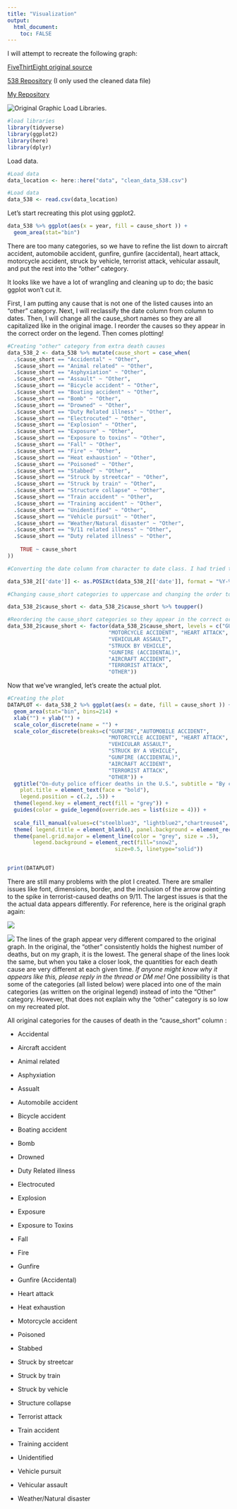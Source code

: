 ---
title: "Visualization"
output: 
  html_document:
    toc: FALSE
---

I will attempt to recreate the following graph:  

[FiveThirtEight original source](https://fivethirtyeight.com/features/the-dallas-shooting-was-among-the-deadliest-for-police-in-u-s-history/)  

[538 Repository](https://github.com/fivethirtyeight/data/tree/master/police-deaths) (I only used the cleaned data file)  

[My Repository](https://github.com/amandaglatter/AMANDAGLATTER-MADA-portfolio)

![Original Graphic](/Users/algla/OneDrive/Desktop/MADA/AMANDAGLATTER-MADA-portfolio/images/original_538.png)
Load Libraries.

```{r}
#load libraries
library(tidyverse)
library(ggplot2)
library(here)
library(dplyr)
```


Load data.
```{r}

#Load data
data_location <- here::here("data", "clean_data_538.csv")

#Load data
data_538 <- read.csv(data_location)
```



Let's start recreating this plot using ggplot2.
```{r}
data_538 %>% ggplot(aes(x = year, fill = cause_short )) +
  geom_area(stat="bin")

```


There are too many categories, so we have to refine the list down to aircraft accident, automobile accident, gunfire, gunfire (accidental), heart attack, motorcycle accident, struck by vehicle, terrorist attack, vehicular assault, and put the rest into the "other" category.

It looks like we have a lot of wrangling and cleaning up to do; the basic ggplot won't cut it.  

First, I am putting any cause that is not one of the listed causes into an "other" category. Next, I will reclassify the date column from column to dates. Then, I will change all the cause_short names so they are all capitalized like in the original image. I reorder the causes so they appear in the correct order on the legend. Then comes plotting!

```{r}
#Creating "other" category from extra death causes
data_538_2 <- data_538 %>% mutate(cause_short = case_when(
  .$cause_short == "Accidental" ~ "Other",
  .$cause_short == "Animal related" ~ "Other",
  .$cause_short == "Asphyxiation" ~ "Other",
  .$cause_short == "Assault" ~ "Other",
  .$cause_short == "Bicycle accident" ~ "Other",
  .$cause_short == "Boating accident" ~ "Other",
  .$cause_short == "Bomb" ~ "Other",
  .$cause_short == "Drowned" ~ "Other",
  .$cause_short == "Duty Related illness" ~ "Other",
  .$cause_short == "Electrocuted" ~ "Other",
  .$cause_short == "Explosion" ~ "Other",
  .$cause_short == "Exposure" ~ "Other",
  .$cause_short == "Exposure to toxins" ~ "Other",
  .$cause_short == "Fall" ~ "Other",
  .$cause_short == "Fire" ~ "Other",
  .$cause_short == "Heat exhaustion" ~ "Other",
  .$cause_short == "Poisoned" ~ "Other",
  .$cause_short == "Stabbed" ~ "Other",
  .$cause_short == "Struck by streetcar" ~ "Other",
  .$cause_short == "Struck by train" ~ "Other",
  .$cause_short == "Structure collapse" ~ "Other",
  .$cause_short == "Train accident" ~ "Other",
  .$cause_short == "Training accident" ~ "Other",
  .$cause_short == "Unidentified" ~ "Other",
  .$cause_short == "Vehicle pursuit" ~ "Other",
  .$cause_short == "Weather/Natural disaster" ~ "Other",
  .$cause_short == "9/11 related illness" ~ "Other",
  .$cause_short == "Duty related illness" ~ "Other",
    
    TRUE ~ cause_short
))

#Converting the date column from character to date class. I had tried to just use year as the x axis, but it was not specific enough and the spikes did not look as precise as did the original plot.

data_538_2[['date']] <- as.POSIXct(data_538_2[['date']], format = "%Y-%m-%d")

#Changing cause_short categories to uppercase and changing the order to match the original image.

data_538_2$cause_short <- data_538_2$cause_short %>% toupper()

#Reordering the cause_short categories so they appear in the correct order in the legend on the plot.
data_538_2$cause_short <- factor(data_538_2$cause_short, levels = c("GUNFIRE","AUTOMOBILE ACCIDENT",
                                "MOTORCYCLE ACCIDENT", "HEART ATTACK",
                                "VEHICULAR ASSAULT",
                                "STRUCK BY VEHICLE", 
                                "GUNFIRE (ACCIDENTAL)",
                                "AIRCRAFT ACCIDENT",
                                "TERRORIST ATTACK",
                                "OTHER"))
```

Now that we've wrangled, let's create the actual plot.
```{r}

#Creating the plot
DATAPLOT <- data_538_2 %>% ggplot(aes(x = date, fill = cause_short )) +
  geom_area(stat="bin", bins=214) + 
  xlab("") + ylab("") + 
  scale_color_discrete(name = "") + 
  scale_color_discrete(breaks=c("GUNFIRE","AUTOMOBILE ACCIDENT",
                                "MOTORCYCLE ACCIDENT", "HEART ATTACK",
                                "VEHICULAR ASSAULT",
                                "STRUCK BY A VEHICLE", 
                                "GUNFIRE (ACCIDENTAL)",
                                "AIRCRAFT ACCIDENT",
                                "TERRORIST ATTACK",
                                "OTHER")) +
  ggtitle("On-duty police officer deaths in the U.S.", subtitle = "By cause since 1791") + theme(
    plot.title = element_text(face = "bold"),
    legend.position = c(.2, .5)) +
  theme(legend.key = element_rect(fill = "grey")) +
  guides(color = guide_legend(override.aes = list(size = 4))) + 
  
  scale_fill_manual(values=c("steelblue3", "lightblue2","chartreuse4", "lightgreen","red", "salmon", "orange","thistle2", "black","grey75")) +
  theme( legend.title = element_blank(), panel.background = element_rect(fill = "snow1", color = "grey", size = 1)) +
  theme(panel.grid.major = element_line(color = "grey", size = .5), 
        legend.background = element_rect(fill="snow2", 
                                  size=0.5, linetype="solid"))


print(DATAPLOT)

```

There are still many problems with the plot I created. There are smaller issues like font, dimensions, border, and the inclusion of the arrow pointing to the spike in terrorist-caused deaths on 9/11. The largest issues is that the the actual data appears differently. For reference, here is the original graph again:

![ ](/Users/algla/OneDrive/Desktop/MADA/AMANDAGLATTER-MADA-portfolio/images/original_538.png)

![](here::here("images", "original_538.png"))
The lines of the graph appear very different compared to the original graph. In the original, the "other" consistently holds the highest number of deaths, but on my graph, it is the lowest. The general shape of the lines look the same, but when you take a closer look, the quantities for each death cause are very different at each given time. 
*If anyone might know why it appears like this, please reply in the thread or DM me!* 
One possibility is that some of the categories (all listed below) were placed into one of the main categories (as written on the original legend) instead of into the "Other" category. However, that does not explain why the "other" category is so low on my recreated plot.

All original categories for the causes of death in the "cause_short" column :

* Accidental  

* Aircraft accident  

* Animal related  

* Asphyxiation  

* Assualt  

* Automobile accident  

* Bicycle accident  

* Boating accident  

* Bomb  

* Drowned  

* Duty Related illness  

* Electrocuted  

* Explosion  

* Exposure  

* Exposure to Toxins  

* Fall  

* Fire  

* Gunfire  

* Gunfire (Accidental)  

* Heart attack  

* Heat exhaustion  

* Motorcycle accident  

* Poisoned  

* Stabbed  

* Struck by streetcar  

* Struck by train  

* Struck by vehicle   

* Structure collapse  

* Terrorist attack  

* Train accident  

* Training accident  

* Unidentified  

* Vehicle pursuit  

* Vehicular assault  

* Weather/Natural disaster  
